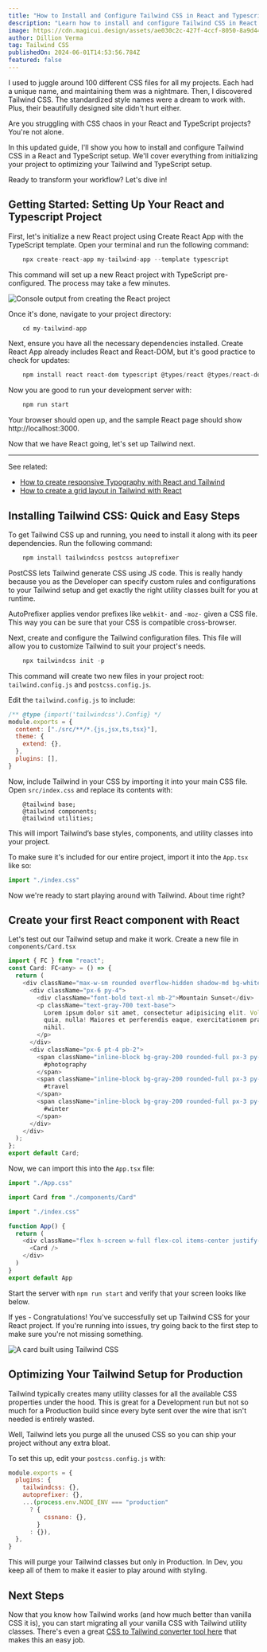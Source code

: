 ```yaml
---
title: "How to Install and Configure Tailwind CSS in React and Typescript [Updated 2024]"
description: "Learn how to install and configure Tailwind CSS in React and Typescript with this comprehensive guide."
image: https://cdn.magicui.design/assets/ae030c2c-427f-4ccf-8050-8a9d44c1d7d8.png
author: Dillion Verma
tag: Tailwind CSS
publishedOn: 2024-06-01T14:53:56.784Z
featured: false
---
```


I used to juggle around 100 different CSS files for all my projects. Each had a unique name, and maintaining them was a nightmare. Then, I discovered Tailwind CSS. The standardized style names were a dream to work with. Plus, their beautifully designed site didn't hurt either.

Are you struggling with CSS chaos in your React and TypeScript projects? You're not alone.

In this updated guide, I'll show you how to install and configure Tailwind CSS in a React and TypeScript setup. We'll cover everything from initializing your project to optimizing your Tailwind and TypeScript setup.

Ready to transform your workflow? Let's dive in!

## Getting Started: Setting Up Your React and Typescript Project

First, let's initialize a new React project using Create React App with the TypeScript template. Open your terminal and run the following command:

```javascript
    npx create-react-app my-tailwind-app --template typescript
```

This command will set up a new React project with TypeScript pre-configured. The process may take a few minutes.

![Console output from creating the React project](https://cdn.magicui.design/assets/vrszx8yz95j.png)

Once it's done, navigate to your project directory:

```javascript
    cd my-tailwind-app
```

Next, ensure you have all the necessary dependencies installed. Create React App already includes React and React-DOM, but it's good practice to check for updates:

```javascript
    npm install react react-dom typescript @types/react @types/react-dom
```

Now you are good to run your development server with:

```javascript
    npm run start
```

Your browser should open up, and the sample React page should show http://localhost:3000.

Now that we have React going, let's set up Tailwind next.

---

See related:

- [How to create responsive Typography with React and Tailwind](/blog/tailwind-font-size)
- [How to create a grid layout in Tailwind with React](/blog/tailwind-css-grid)

## Installing Tailwind CSS: Quick and Easy Steps

To get Tailwind CSS up and running, you need to install it along with its peer dependencies. Run the following command:

```javascript
    npm install tailwindcss postcss autoprefixer
```

PostCSS lets Tailwind generate CSS using JS code. This is really handy because you as the Developer can specify custom rules and configurations to your Tailwind setup and get exactly the right utility classes built for you at runtime.

AutoPrefixer applies vendor prefixes like `webkit-` and `-moz-` given a CSS file. This way you can be sure that your CSS is compatible cross-browser.

Next, create and configure the Tailwind configuration files. This file will allow you to customize Tailwind to suit your project's needs.

```javascript
    npx tailwindcss init -p
```

This command will create two new files in your project root: `tailwind.config.js` and `postcss.config.js`.

Edit the `tailwind.config.js` to include:

```javascript
/** @type {import('tailwindcss').Config} */
module.exports = {
  content: ["./src/**/*.{js,jsx,ts,tsx}"],
  theme: {
    extend: {},
  },
  plugins: [],
}
```

Now, include Tailwind in your CSS by importing it into your main CSS file. Open `src/index.css` and replace its contents with:

```
    @tailwind base;
    @tailwind components;
    @tailwind utilities;
```

This will import Tailwind’s base styles, components, and utility classes into your project.

To make sure it's included for our entire project, import it into the `App.tsx` like so:

```javascript
import "./index.css"
```

Now we're ready to start playing around with Tailwind. About time right?

## Create your first React component with React

Let's test out our Tailwind setup and make it work. Create a new file in `components/Card.tsx`

```javascript
import { FC } from "react";
const Card: FC<any> = () => {
  return (
    <div className="max-w-sm rounded overflow-hidden shadow-md bg-white">
      <div className="px-6 py-4">
        <div className="font-bold text-xl mb-2">Mountain Sunset</div>
        <p className="text-gray-700 text-base">
          Lorem ipsum dolor sit amet, consectetur adipisicing elit. Voluptatibus
          quia, nulla! Maiores et perferendis eaque, exercitationem praesentium
          nihil.
        </p>
      </div>
      <div className="px-6 pt-4 pb-2">
        <span className="inline-block bg-gray-200 rounded-full px-3 py-1 text-sm font-semibold text-gray-700 mr-2 mb-2">
          #photography
        </span>
        <span className="inline-block bg-gray-200 rounded-full px-3 py-1 text-sm font-semibold text-gray-700 mr-2 mb-2">
          #travel
        </span>
        <span className="inline-block bg-gray-200 rounded-full px-3 py-1 text-sm font-semibold text-gray-700 mb-2">
          #winter
        </span>
      </div>
    </div>
  );
};
export default Card;
```

Now, we can import this into the `App.tsx` file:

```javascript
import "./App.css"

import Card from "./components/Card"

import "./index.css"

function App() {
  return (
    <div className="flex h-screen w-full flex-col items-center justify-center bg-gray-100">
      <Card />
    </div>
  )
}
export default App
```

Start the server with `npm run start` and verify that your screen looks like below.

If yes - Congratulations! You've successfully set up Tailwind CSS for your React project. If you're running into issues, try going back to the first step to make sure you're not missing something.

![A card built using Tailwind CSS](https://cdn.magicui.design/assets/kxe4a5bo3v.png)

## Optimizing Your Tailwind Setup for Production

Tailwind typically creates many utility classes for all the available CSS properties under the hood. This is great for a Development run but not so much for a Production build since every byte sent over the wire that isn't needed is entirely wasted.

Well, Tailwind lets you purge all the unused CSS so you can ship your project without any extra bloat.

To set this up, edit your `postcss.config.js` with:

```javascript
module.exports = {
  plugins: {
    tailwindcss: {},
    autoprefixer: {},
    ...(process.env.NODE_ENV === "production"
      ? {
          cssnano: {},
        }
      : {}),
  },
}
```

This will purge your Tailwind classes but only in Production. In Dev, you keep all of them to make it easier to play around with styling.

## Next Steps

Now that you know how Tailwind works (and how much better than vanilla CSS it is), you can start migrating all your vanilla CSS with Tailwind utility classes. There's even a great [CSS to Tailwind converter tool here](https://transform.tools/css-to-tailwind) that makes this an easy job.
